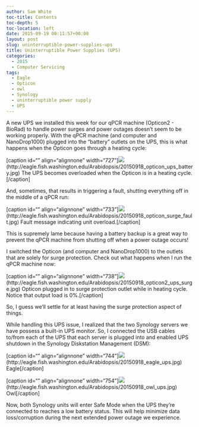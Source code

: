 ```yaml
---
author: Sam White
toc-title: Contents
toc-depth: 5
toc-location: left
date: 2015-09-19 00:11:57+00:00
layout: post
slug: uninterruptible-power-supplies-ups
title: Uninterruptible Power Supplies (UPS)
categories:
  - 2015
  - Computer Servicing
tags:
  - Eagle
  - Opticon
  - owl
  - Synology
  - uninterruptible power supply
  - UPS
---
```


A new UPS we installed this week for our qPCR machine (Opticon2 - BioRad) to handle power surges and power outages doesn't seem to be working properly. With the qPCR machine (and computer and NanoDrop1000) plugged into the "battery" outlets on the UPS, this is what happens when the Opticon goes through a heating cycle:

[caption id="" align="alignnone" width="727"]![](https://eagle.fish.washington.edu/Arabidopsis/20150918_opticon_ups_battery.jpg)(http://eagle.fish.washington.edu/Arabidopsis/20150918_opticon_ups_battery.jpg) The UPS becomes overloaded when the Opticon is in a heating cycle.[/caption]



And, sometimes, that results in triggering a fault, shutting everything off in the middle of a qPCR run:

[caption id="" align="alignnone" width="733"]![](https://eagle.fish.washington.edu/Arabidopsis/20150918_opticon_surge_fault.jpg)(http://eagle.fish.washington.edu/Arabidopsis/20150918_opticon_surge_fault.jpg) Fault message indicating unit overload.[/caption]



This is supremely lame because having a battery backup is a great way to prevent the qPCR machine from shutting off when a power outage occurs!



I switched the Opticon (and computer and NanoDrop1000) to the outlets that are solely for surge protection. Check out what happens when I run the qPCR machine now:

[caption id="" align="alignnone" width="738"]![](https://eagle.fish.washington.edu/Arabidopsis/20150918_opticon2_ups_surge.jpg)(http://eagle.fish.washington.edu/Arabidopsis/20150918_opticon2_ups_surge.jpg) Opticon plugged in to surge protection outlet while in heating cycle. Notice that output load is 0%.[/caption]



So, I guess we'll settle for at least having the surge protection aspect of things.



While handling this UPS issue, I realized that the two Synology servers we have possess a built-in UPS monitor. So, I connected the USB cables to/from each of the UPS that each server is plugged into and enabled UPS shutdown in the Synology Diskstation Management (DSM):



[caption id="" align="alignnone" width="744"]![](https://eagle.fish.washington.edu/Arabidopsis/20150918_eagle_ups.jpg)(http://eagle.fish.washington.edu/Arabidopsis/20150918_eagle_ups.jpg) Eagle[/caption]



[caption id="" align="alignnone" width="754"]![](https://eagle.fish.washington.edu/Arabidopsis/20150918_owl_ups.jpg)(http://eagle.fish.washington.edu/Arabidopsis/20150918_owl_ups.jpg) Owl[/caption]



Now, both Synology units will enter Safe Mode when the UPS they're connected to reaches a low battery status. This will help minimize data loss/corruption during the next extended power outage we experience.
